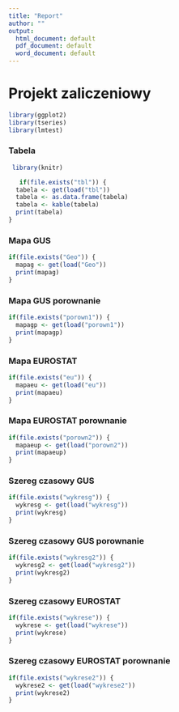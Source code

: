 ---
title: "Report"
author: ""
output:
  html_document: default
  pdf_document: default
  word_document: default
---
# Projekt zaliczeniowy  


 
```{r, echo=F, results='hide'}
library(ggplot2)
library(tseries)
library(lmtest)
``` 

### Tabela

```{r,echo=F,results="asis"}
 library(knitr)

   if(file.exists("tbl")) {
  tabela <- get(load("tbl"))
  tabela <- as.data.frame(tabela)
  tabela <- kable(tabela)
  print(tabela)
}


```

### Mapa GUS

```{r, echo=F, results='asis'}

if(file.exists("Geo")) {
  mapag <- get(load("Geo"))
  print(mapag)
}

``` 

### Mapa GUS porownanie

```{r, echo=F, results='asis'}

if(file.exists("porown1")) {
  mapagp <- get(load("porown1"))
  print(mapagp)
}


``` 

### Mapa EUROSTAT

```{r, echo=F, results='asis'}

if(file.exists("eu")) {
  mapaeu <- get(load("eu"))
  print(mapaeu)
}

``` 

### Mapa EUROSTAT porownanie

```{r, echo=F, results='asis'}

if(file.exists("porown2")) {
  mapaeup <- get(load("porown2"))
  print(mapaeup)
}

``` 

### Szereg czasowy GUS

```{r, echo=F, results='asis'}

if(file.exists("wykresg")) {
  wykresg <- get(load("wykresg"))
  print(wykresg)
}

``` 

### Szereg czasowy GUS porownanie
```{r, echo=F, results='asis'}

if(file.exists("wykresg2")) {
  wykresg2 <- get(load("wykresg2"))
  print(wykresg2)
}

``` 

### Szereg czasowy EUROSTAT
```{r, echo=F, results='asis'}

if(file.exists("wykrese")) {
  wykrese <- get(load("wykrese"))
  print(wykrese)
}

``` 

### Szereg czasowy EUROSTAT porownanie
```{r, echo=F, results='asis'}

if(file.exists("wykrese2")) {
  wykrese2 <- get(load("wykrese2"))
  print(wykrese2)
}

``` 


